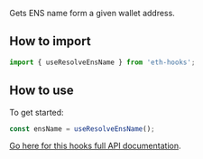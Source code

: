 Gets ENS name form a given wallet address.

## How to import

```typescript
import { useResolveEnsName } from 'eth-hooks';
```

## How to use

To get started:

```typescript
const ensName = useResolveEnsName();
```

[Go here for this hooks full API documentation](../../api/modules/Hooks#useresolveensname).
